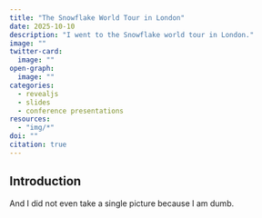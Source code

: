 ```yaml
---
title: "The Snowflake World Tour in London"
date: 2025-10-10
description: "I went to the Snowflake world tour in London."
image: ""
twitter-card:
  image: ""
open-graph:
  image: ""
categories:
  - revealjs
  - slides
  - conference presentations
resources:
  - "img/*"
doi: ""
citation: true
---
```



## Introduction

And I did not even take a single picture because I am dumb.
